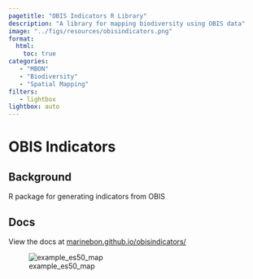 ```yaml
---
pagetitle: "OBIS Indicators R Library"
description: "A library for mapping biodiversity using OBIS data"
image: "../figs/resources/obisindicators.png"
format: 
  html: 
    toc: true
categories: 
   - "MBON"
   - "Biodiversity"
   - "Spatial Mapping"
filters:
   - lightbox
lightbox: auto
---
```


# OBIS Indicators {.unnumbered}

## Background

R package for generating indicators from OBIS

## Docs

View the docs at [marinebon.github.io/obisindicators/](https://marinebon.github.io/obisindicators/){target="_blank"}

![example_es50_map](../figs/resources/obisindicators.png)

